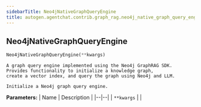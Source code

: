 ```yaml
---
sidebarTitle: Neo4jNativeGraphQueryEngine
title: autogen.agentchat.contrib.graph_rag.neo4j_native_graph_query_engine.Neo4jNativeGraphQueryEngine
---
```

<h2 id="autogen.agentchat.contrib.graph_rag.neo4j_native_graph_query_engine.Neo4jNativeGraphQueryEngine" class="doc doc-heading">
    <code class="doc-symbol doc-symbol-heading doc-symbol-class"></code>
    <span class="doc doc-object-name doc-class-name">Neo4jNativeGraphQueryEngine</span>
    <a href="#autogen.agentchat.contrib.graph_rag.neo4j_native_graph_query_engine.Neo4jNativeGraphQueryEngine" class="headerlink" title="Permanent link"></a>
</h2>

```python
Neo4jNativeGraphQueryEngine(**kwargs)
```

    A graph query engine implemented using the Neo4j GraphRAG SDK.
    Provides functionality to initialize a knowledge graph,
    create a vector index, and query the graph using Neo4j and LLM.
    
    Initialize a Neo4j graph query engine.

<b>Parameters:</b>
| Name | Description |
|--|--|
| `**kwargs` |  |